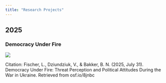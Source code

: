 ```yaml
---
title: "Research Projects"
---
```


## 2025

### Democracy Under Fire

[![](Images/Ukraine_Thumbnail.png)](https://lukedfischer.github.io/docs/ResearchProjects/Ukraine2025.html)

Citation: Fischer, L., Dziundziuk, V., & Bakker, B. N. (2025, July 31). Democracy Under Fire: Threat Perception and Political Attitudes During the War in Ukraine. Retrieved from osf.io/8jnbc
